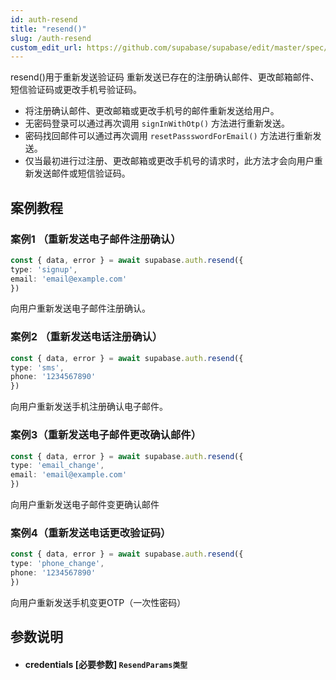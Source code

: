 ```yaml
---
id: auth-resend
title: "resend()"
slug: /auth-resend
custom_edit_url: https://github.com/supabase/supabase/edit/master/spec/supabase_js_v2.yml
---
```


resend()用于重新发送验证码
重新发送已存在的注册确认邮件、更改邮箱邮件、短信验证码或更改手机号验证码。

* 将注册确认邮件、更改邮箱或更改手机号的邮件重新发送给用户。
* 无密码登录可以通过再次调用 `signInWithOtp()` 方法进行重新发送。
* 密码找回邮件可以通过再次调用 `resetPassswordForEmail()` 方法进行重新发送。
* 仅当最初进行过注册、更改邮箱或更改手机号的请求时，此方法才会向用户重新发送邮件或短信验证码。





## 案例教程

### 案例1 （重新发送电子邮件注册确认）

<Tabs scrollable size="small" type="underlined" defaultActiveId="demo2">

<TabPanel id="demo2" label="使用方法">

  ```ts
const { data, error } = await supabase.auth.resend({
  type: 'signup',
  email: 'email@example.com'
})
  ```

</TabPanel>

<TabPanel id="demo4" label="注意事项">

向用户重新发送电子邮件注册确认。

</TabPanel>

</Tabs>


### 案例2 （重新发送电话注册确认）

<Tabs scrollable size="small" type="underlined" defaultActiveId="demo2">

<TabPanel id="demo2" label="使用方法">

  ```ts
const { data, error } = await supabase.auth.resend({
  type: 'sms',
  phone: '1234567890'
})
  ```

</TabPanel>

<TabPanel id="demo4" label="注意事项">

向用户重新发送手机注册确认电子邮件。

</TabPanel>

</Tabs>


### 案例3（重新发送电子邮件更改确认邮件）

<Tabs scrollable size="small" type="underlined" defaultActiveId="demo2">

<TabPanel id="demo2" label="使用方法">

  ```ts
const { data, error } = await supabase.auth.resend({
  type: 'email_change',
  email: 'email@example.com'
})
  ```

</TabPanel>

<TabPanel id="demo4" label="注意事项">

向用户重新发送电子邮件变更确认邮件

</TabPanel>

</Tabs>


### 案例4（重新发送电话更改验证码）

<Tabs scrollable size="small" type="underlined" defaultActiveId="demo2">

<TabPanel id="demo2" label="使用方法">

  ```ts
const { data, error } = await supabase.auth.resend({
  type: 'phone_change',
  phone: '1234567890'
})
  ```

</TabPanel>

<TabPanel id="demo4" label="注意事项">

向用户重新发送手机变更OTP（一次性密码）

</TabPanel>

</Tabs>



## 参数说明


<ul className="method-list-group">
  
<li className="method-list-item">
  <h4 className="method-list-item-label">
    <span className="method-list-item-label-name">
      credentials
    </span>
    <span className="method-list-item-label-badge required">
      [必要参数]
    </span>
    <span className="method-list-item-validation">
      <code>ResendParams类型</code> 
    </span>
  </h4>

</li>

</ul>